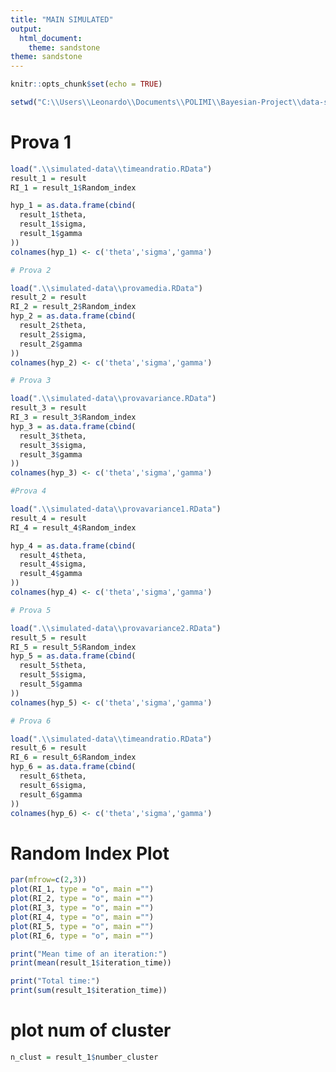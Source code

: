 ```yaml
---
title: "MAIN SIMULATED"
output: 
  html_document: 
    theme: sandstone
theme: sandstone
---
```

```r
knitr::opts_chunk$set(echo = TRUE)
```

```r
setwd("C:\\Users\\Leonardo\\Documents\\POLIMI\\Bayesian-Project\\data-study-of-sampling-strategy")

```

# Prova 1
```r
load(".\\simulated-data\\timeandratio.RData")
result_1 = result
RI_1 = result_1$Random_index

hyp_1 = as.data.frame(cbind(
  result_1$theta,
  result_1$sigma,
  result_1$gamma
))
colnames(hyp_1) <- c('theta','sigma','gamma')
```




```r
# Prova 2

load(".\\simulated-data\\provamedia.RData")
result_2 = result
RI_2 = result_2$Random_index
hyp_2 = as.data.frame(cbind(
  result_2$theta,
  result_2$sigma,
  result_2$gamma
))
colnames(hyp_2) <- c('theta','sigma','gamma')

```




```r
# Prova 3

load(".\\simulated-data\\provavariance.RData")
result_3 = result
RI_3 = result_3$Random_index
hyp_3 = as.data.frame(cbind(
  result_3$theta,
  result_3$sigma,
  result_3$gamma
))
colnames(hyp_3) <- c('theta','sigma','gamma')

```


```r
#Prova 4

load(".\\simulated-data\\provavariance1.RData")
result_4 = result
RI_4 = result_4$Random_index

hyp_4 = as.data.frame(cbind(
  result_4$theta,
  result_4$sigma,
  result_4$gamma
))
colnames(hyp_4) <- c('theta','sigma','gamma')

```


```r
# Prova 5

load(".\\simulated-data\\provavariance2.RData")
result_5 = result
RI_5 = result_5$Random_index
hyp_5 = as.data.frame(cbind(
  result_5$theta,
  result_5$sigma,
  result_5$gamma
))
colnames(hyp_5) <- c('theta','sigma','gamma')

```


 
```r
# Prova 6

load(".\\simulated-data\\timeandratio.RData")
result_6 = result
RI_6 = result_6$Random_index
hyp_6 = as.data.frame(cbind(
  result_6$theta,
  result_6$sigma,
  result_6$gamma
))
colnames(hyp_6) <- c('theta','sigma','gamma')

```

# Random Index Plot

```r
par(mfrow=c(2,3))
plot(RI_1, type = "o", main ="")
plot(RI_2, type = "o", main ="")
plot(RI_3, type = "o", main ="")
plot(RI_4, type = "o", main ="")
plot(RI_5, type = "o", main ="")
plot(RI_6, type = "o", main ="")
```

```r
print("Mean time of an iteration:")
print(mean(result_1$iteration_time))

print("Total time:")
print(sum(result_1$iteration_time))

```

# plot num of cluster

```r

n_clust = result_1$number_cluster

```